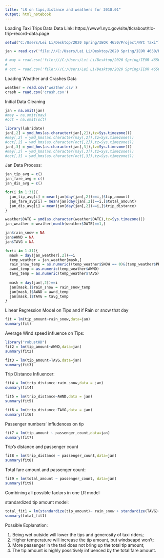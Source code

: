 ---
title: "LR on tips,distance and weathers for 2018.01"
output: html_notebook
---

Loading Taxi Trips Data
Data Link: https://www1.nyc.gov/site/tlc/about/tlc-trip-record-data.page

```{r}
setwd("C:/Users/Lei Li/Desktop/2020 Spring/IEOR 4650/Project/NYC Taxi")

jan = read.csv('file:///C:/Users/Lei Li/Desktop/2020 Spring/IEOR 4650/Project/NYC Taxi/yellow_tripdata_2018-01.csv')

# may = read.csv('file:///C:/Users/Lei Li/Desktop/2020 Spring/IEOR 4650/Project/NYC Taxi/yellow_tripdata_2018-05.csv')
# 
# oct = read.csv('file:///C:/Users/Lei Li/Desktop/2020 Spring/IEOR 4650/Project/NYC Taxi/yellow_tripdata_2018-10.csv')

```

Loading Weather and Crashes Data
```{r}
weather = read.csv('weather.csv')
crash = read.csv('crash.csv')
```


Initial Data Cleaning 
```{r}
jan = na.omit(jan)
#may = na.omit(may)
#oct = na.omit(oct)
```
```{r}
library(lubridate)
jan[,2] = ymd_hms(as.character(jan[,2]),tz=Sys.timezone())
#may[,2] = ymd_hms(as.character(may[,2]),tz=Sys.timezone())
#oct[,2] = ymd_hms(as.character(oct[,2]),tz=Sys.timezone())
jan[,3] = ymd_hms(as.character(jan[,3]),tz=Sys.timezone())
#may[,3] = ymd_hms(as.character(may[,3]),tz=Sys.timezone())
#oct[,3] = ymd_hms(as.character(oct[,3]),tz=Sys.timezone())
```



Jan Data Process:
```{r}
jan_tip_avg = c()
jan_fare_avg = c()
jan_dis_avg = c()

for(i in 1:31){
  jan_tip_avg[i] = mean(jan[day(jan[,2])==i,]$tip_amount)
  jan_fare_avg[i] = mean(jan[day(jan[,2])==i,]$total_amount)
  jan_dis_avg[i] = mean(jan[day(jan[,2])==i,]$trip_distance)
}
```


```{r}
weather$DATE = ymd(as.character(weather$DATE),tz=Sys.timezone())
jan_weather = weather[month(weather$DATE)==1,]
```


```{r}

jan$rain_snow = NA
jan$AWND = NA
jan$TAVG = NA

for(i in 1:31){
  mask = day(jan_weather[,2])==i
  temp_weather = jan_weather[mask,]
  rain_snow_temp = as.numeric((temp_weather$SNOW == 0)&(temp_weather$PRCP==0))
  awnd_temp = as.numeric(temp_weather$AWND)
  tavg_temp = as.numeric(temp_weather$TAVG)
  
  mask = day(jan[,2])==i
  jan[mask,]$rain_snow = rain_snow_temp
  jan[mask,]$AWND = awnd_temp
  jan[mask,]$TAVG = tavg_temp
}


```

Linear Regression Model on Tips and if Rain or snow that day

```{r}
fit = lm(tip_amount~rain_snow,data=jan)
summary(fit)

```

Average Wind speed  influence on Tips:

```{r}
library("robustHD")
fit2 = lm(tip_amount~AWND,data=jan)
summary(fit2)
```

```{r}
fit3 = lm(tip_amount~TAVG,data=jan)
summary(fit3)
```

Trip Distance Influencer:
```{r}
fit4 = lm(trip_distance~rain_snow,data = jan)
summary(fit4)
```
```{r}
fit5 = lm(trip_distance~AWND,data = jan)
summary(fit5)
```

```{r}
fit6 = lm(trip_distance~TAVG,data = jan)
summary(fit6)
```



Passenger numbers' infludences on tip
```{r}

fit7 = lm(tip_amount ~ passenger_count,data=jan)
summary(fit7)

```


Trip's distance and passenger count

```{r}
fit8 = lm(trip_distance ~ passenger_count,data=jan)
summary(fit8)
```


Total fare amount and passenger count:

```{r}
fit9 = lm(total_amount ~ passenger_count, data=jan)
summary(fit9)
```


Combining all possible factors in one LR model

standardized tip amount model:

```{r}
total_fit1 = lm(standardize(tip_amount)~ rain_snow + standardize(TAVG)+ standardize(AWND) + standardize(passenger_count) + standardize(total_amount),data = jan)
summary(total_fit1)
```

Possible Explanation:

1.  Being wet outside will lower the tips and generosity of taxi riders;
2.  Higher temperature will increase the tip amount, but windseapd won't;
3.  More passenger in the taxi does not bring up the total tip amount;
4.  The tip amount is highly possitively influenced by the total fare amount.





